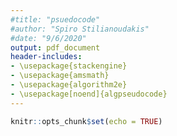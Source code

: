 ```yaml
---
#title: "psuedocode"
#author: "Spiro Stilianoudakis"
#date: "9/6/2020"
output: pdf_document
header-includes:
- \usepackage{stackengine}
- \usepackage{amsmath}
- \usepackage{algorithm2e}
- \usepackage[noend]{algpseudocode}
---
```


```r
knitr::opts_chunk$set(echo = TRUE)
```


\begin{algorithm}[H]
\DontPrintSemicolon
\SetAlgoLined
1. Consider an optimized RF model (M) built on the set of autosomal chromosomes $\{ k |i \notin k \}$ binned at some resolution $r$
\BlankLine
2. \For{each chr $i$}{
\BlankLine
3.    Construct the base-level resolution predictor space $A_{n \times p}$ where $n$ is the length of chr $i$ and $p$ is the number of predictors\;
\BlankLine
4.    Assign threshold $\{t | 0 \le t \le 1 \}$ and $\{\epsilon | \epsilon > 0 \}$\;
\BlankLine
5.    \eIf{$|t| > 1$ or $|\epsilon| > 1$}{
\BlankLine
6.          Assign grid $(g)$ of combinations of $t$ and $\epsilon$ \;
\BlankLine
7.               \For{each combination $l$ in g}{
\BlankLine
8.                  Evaluate M on $A_{n \times p}$ to get the probability of each genomic coordinate as being a domain boundary $\pi_{n}$\;
\BlankLine
9.                  Subset $\{\pi_{n} | \pi_{n} \ge t_{l} \}$\;
\BlankLine
10.                 Construct the pairwise distance matrix $D$ between genomic coordinates where $\pi_{n} \ge t_{l}$\;
\BlankLine
11.                 Apply DBSCAN on $D$ with $MinPts=3$ and $\epsilon=\epsilon_{l}$\;
\BlankLine
12.                 \For{each cluster $k$ identified by DBSCAN}{
\BlankLine
13.                     Assign $w_{k}$ as the number of coordinates that span each cluster of bases in $k$ (PTBR)\;
\BlankLine
14.                     Perform PAM on the sub-distance matrix $D_{k}$ to extract the cluster medoid $b_{k}$ (PTBP)\;
\BlankLine
15.                     \For{each predictor p}{
\BlankLine
16.                         Calculate the normalized enrichment (NE) over all predictors
                            $$NE = \dfrac{1}{p} \left[ \Sigma_{s=1}^{p} \left[ \dfrac{1}{b} \Sigma_{k=1}^{b} e_{ks} \right] \right]$$
                            where $e_{ks} = \textbf{I}\{ r_{s} \in (b_{k}-f, b_{k}+f)\}$ is the number of elemental regions $r$ of predictor $p$ that overlap with each flanked boundary\;
\BlankLine
17.                         Determine where $NE$ converges as optimal $\{t,\epsilon\}$ combination\;
\BlankLine
18.                         Repeat steps 12-18 on $A_{nxp}$ with optimal $\{t,\epsilon\}$\;
\BlankLine
                     }
\BlankLine
                 }
\BlankLine
              }
\BlankLine
   }{
\BlankLine
19.  Perform steps 12-18 on $A_{nxp}$ such that $t=t_{0}$ and $\epsilon=\epsilon_{0}$\;
\BlankLine
   }
\BlankLine
}
\caption{Psuedocode for $preciseTAD$ implementation.}
\end{algorithm} 


